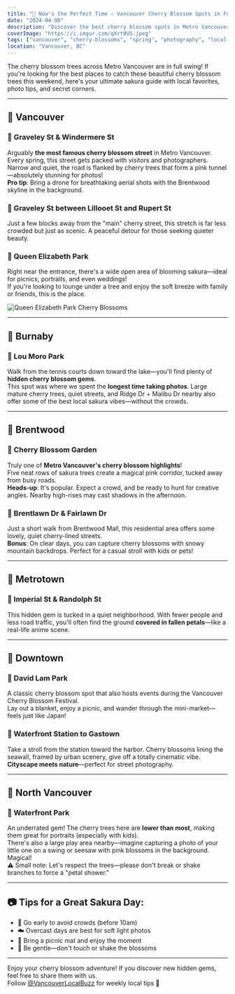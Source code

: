 ```yaml
---
title: "🌸 Now's the Perfect Time — Vancouver Cherry Blossom Spots in Full Bloom!"
date: "2024-04-06"
description: "Discover the best cherry blossom spots in Metro Vancouver, from famous streets to hidden gems. Complete guide with photo tips and local favorites."
coverImage: "https://i.imgur.com/qXrt0U5.jpeg"
tags: ["vancouver", "cherry-blossoms", "spring", "photography", "local-guide"]
location: "Vancouver, BC"
---
```



The cherry blossom trees across Metro Vancouver are in full swing! If you're looking for the best places to catch these beautiful cherry blossom trees this weekend, here's your ultimate sakura guide with local favorites, photo tips, and secret corners.

---

## 🌸 Vancouver

### 📍 Graveley St & Windermere St  
Arguably **the most famous cherry blossom street** in Metro Vancouver.  
Every spring, this street gets packed with visitors and photographers. Narrow and quiet, the road is flanked by cherry trees that form a pink tunnel—absolutely stunning for photos!  
**Pro tip**: Bring a drone for breathtaking aerial shots with the Brentwood skyline in the background.

### 📍 Graveley St between Lillooet St and Rupert St  
Just a few blocks away from the "main" cherry street, this stretch is far less crowded but just as scenic. A peaceful detour for those seeking quieter beauty.

### 📍 Queen Elizabeth Park  
Right near the entrance, there's a wide open area of blooming sakura—ideal for picnics, portraits, and even weddings!  
If you're looking to lounge under a tree and enjoy the soft breeze with family or friends, this is the place.

<div className="my-8 relative aspect-[16/9] w-full overflow-hidden rounded-lg shadow-lg">
  <div className="absolute inset-0 bg-gradient-to-br from-pink-100/20 to-purple-100/20 mix-blend-overlay"></div>
  <img
    src="https://i.imgur.com/IRE2uf3.jpeg"
    alt="Queen Elizabeth Park Cherry Blossoms"
    className="w-full h-full object-cover filter brightness-110 contrast-105 saturate-120 hue-rotate-5"
  />
</div>

---

## 🌸 Burnaby

### 📍 Lou Moro Park  
Walk from the tennis courts down toward the lake—you'll find plenty of **hidden cherry blossom gems**.  
This spot was where we spent the **longest time taking photos**. Large mature cherry trees, quiet streets, and Ridge Dr + Malibu Dr nearby also offer some of the best local sakura vibes—without the crowds.

---

## 🌸 Brentwood

### 📍 Cherry Blossom Garden  
Truly one of **Metro Vancouver's cherry blossom highlights**!  
Five neat rows of sakura trees create a magical pink corridor, tucked away from busy roads.  
**Heads-up**: It's popular. Expect a crowd, and be ready to hunt for creative angles. Nearby high-rises may cast shadows in the afternoon.

### 📍 Brentlawn Dr & Fairlawn Dr  
Just a short walk from Brentwood Mall, this residential area offers some lovely, quiet cherry-lined streets.  
**Bonus**: On clear days, you can capture cherry blossoms with snowy mountain backdrops. Perfect for a casual stroll with kids or pets!

---

## 🌸 Metrotown

### 📍 Imperial St & Randolph St  
This hidden gem is tucked in a quiet neighborhood. With fewer people and less road traffic, you'll often find the ground **covered in fallen petals**—like a real-life anime scene.

---

## 🌸 Downtown

### 📍 David Lam Park  
A classic cherry blossom spot that also hosts events during the Vancouver Cherry Blossom Festival.  
Lay out a blanket, enjoy a picnic, and wander through the mini-market—feels just like Japan!

### 📍 Waterfront Station to Gastown  
Take a stroll from the station toward the harbor. Cherry blossoms lining the seawall, framed by urban scenery, give off a totally cinematic vibe.  
**Cityscape meets nature**—perfect for street photography.

---

## 🌸 North Vancouver

### 📍 Waterfront Park  
An underrated gem! The cherry trees here are **lower than most**, making them great for portraits (especially with kids).  
There's also a large play area nearby—imagine capturing a photo of your little one on a swing or seesaw with pink blossoms in the background. Magical!  
⚠️ Small note: Let's respect the trees—please don't break or shake branches to force a "petal shower."

---

## 📷 Tips for a Great Sakura Day:

- 🌅 Go early to avoid crowds (before 10am)
- ☁️ Overcast days are best for soft light photos
- 🧺 Bring a picnic mat and enjoy the moment
- 🌸 Be gentle—don't touch or shake the blossoms

---

Enjoy your cherry blossom adventure! If you discover new hidden gems, feel free to share them with us.  
Follow [@VancouverLocalBuzz](#) for weekly local tips 🌿 